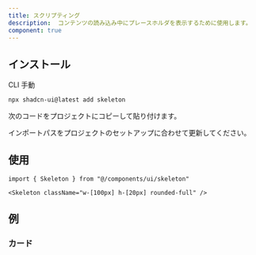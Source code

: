 ```yaml
---
title: スクリプティング
description:  コンテンツの読み込み中にプレースホルダを表示するために使用します。
component: true
---
```


<ComponentPreview name="skeleton-demo" description="スクリプティングコンポーネント" />

## インストール

<Tabs defaultValue="cli">

<TabsList>
  <TabsTrigger value="cli">CLI</TabsTrigger>
  <TabsTrigger value="manual">手動</TabsTrigger>
</TabsList>
<TabsContent value="cli">

```bash
npx shadcn-ui@latest add skeleton
```

</TabsContent>

<TabsContent value="manual">

<Steps>

<Step>次のコードをプロジェクトにコピーして貼り付けます。</Step>

<ComponentSource name="skeleton" />

<Step>インポートパスをプロジェクトのセットアップに合わせて更新してください。</Step>

</Steps>

</TabsContent>

</Tabs>

## 使用

```tsx
import { Skeleton } from "@/components/ui/skeleton"
```

```tsx
<Skeleton className="w-[100px] h-[20px] rounded-full" />
```

## 例

### カード

<ComponentPreview
  name="skeleton-card"
  description="読み込み状態を示すスクリプティングのあるカード。"
/>